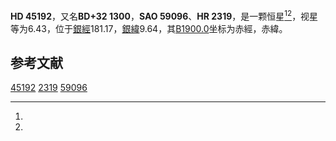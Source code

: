 {{Starbox begin
| name = HD 45192
}}
{{Starbox observe
| epoch = [[J2000.0|J2000.0]]
| constell = {{星座名待查}}<ref name=SIMBAD>{{cite web
 | url=http://simbad.u-strasbg.fr/simbad/sim-id?Ident=HR+2319
 | title =Pulsating variable Star
 | publisher=Centre de Données astronomiques de Strasbourg
 | work=SIMBAD
 | accessdate=2012-07-13}}</ref><ref name=DATA>{{cite web
 | url=http://vizier.u-strasbg.fr/viz-bin/VizieR-5?-out.add=.&-source=5050&-corr=PK=HR&-out.max=9999&HR=2319
 | title=VizieR Detailed Page
 | accessdate=2012-07-13
 | archive-date=2016-03-04
 | archive-url=https://web.archive.org/web/20160304200227/http://vizier.u-strasbg.fr/viz-bin/VizieR-5?-out.add=.&-source=5050&-corr=PK=HR&-out.max=9999&HR=2319
 | dead-url=no
 }}</ref>
| 星官 = 
| ra = {{RA|6|27|35.5}}<ref name=SIMBAD /><ref name=DATA />
| dec = {{DEC|+32|33|47}}<ref name=SIMBAD /><ref name=DATA />
| appmag_v = 6.43<ref name=SIMBAD /><ref name=DATA />
}}
{{Starbox character
| class = K0<ref name=SIMBAD /><ref name=DATA />
| b-v = 1.26<ref name=SIMBAD /><ref name=DATA />
| u-b = <ref name=SIMBAD /><ref name=DATA />
| r-i = <ref name=SIMBAD /><ref name=DATA />
| variable = 
}}
{{Starbox astrometry
| radial_v = 
| prop_mo_ra = 57
| parallax = 
| p_error = 
}}
{{Starbox catalog
| names =BD+32 1300，[[SAO星表|SAO]] 59096，[[HD星表|HD]] 45192，[[HR星表|HR]] 2319}}
{{Starbox reference |Simbad=HR+2319}}
{{Starbox end}}

'''HD 45192'''，又名'''BD+32 1300'''，'''SAO 59096'''、'''HR 2319'''，是一颗恒星<ref name=SIMBAD /><ref name=DATA />，视星等为6.43，位于[[銀道座標系|銀經]]181.17，[[銀道座標系|銀緯]]9.64，其[[B1900.0|B1900.0]]坐标为赤經{{RA|6|21|3.1}}，赤緯{{DEC|+32|9.64|26}}。

== 参考文献 ==
{{reflist}}

{{star-stub}}

[[Category:HD和HDE天體|45192]]
[[Category:HR天體|2319]]
[[Category:SAO天體|59096]]